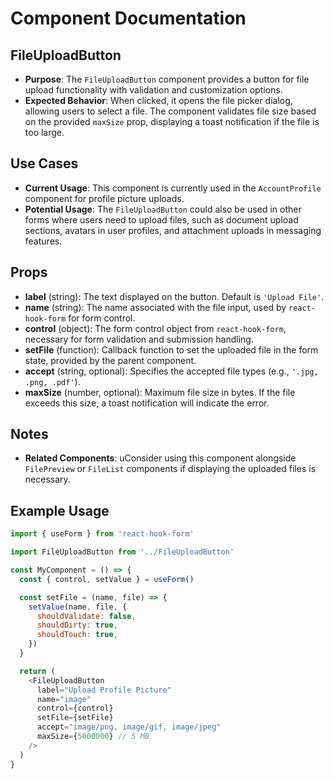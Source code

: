 
<Meta title="@baseapp-frontend-template / Design System/Buttons/FileUploadButton" />

# Component Documentation

## FileUploadButton

- **Purpose**: The `FileUploadButton` component provides a button for file upload functionality with validation and customization options.
- **Expected Behavior**: When clicked, it opens the file picker dialog, allowing users to select a file. The component validates file size based on the provided `maxSize` prop, displaying a toast notification if the file is too large.

## Use Cases

- **Current Usage**: This component is currently used in the `AccountProfile` component for profile picture uploads.
- **Potential Usage**: The `FileUploadButton` could also be used in other forms where users need to upload files, such as document upload sections, avatars in user profiles, and attachment uploads in messaging features.

## Props

- **label** (string): The text displayed on the button. Default is `'Upload File'`.
- **name** (string): The name associated with the file input, used by `react-hook-form` for form control.
- **control** (object): The form control object from `react-hook-form`, necessary for form validation and submission handling.
- **setFile** (function): Callback function to set the uploaded file in the form state, provided by the parent component.
- **accept** (string, optional): Specifies the accepted file types (e.g., `'.jpg, .png, .pdf'`).
- **maxSize** (number, optional): Maximum file size in bytes. If the file exceeds this size, a toast notification will indicate the error.

## Notes

- **Related Components**: uConsider using this component alongside `FilePreview` or `FileList` components if displaying the uploaded files is necessary.

## Example Usage

```javascript
import { useForm } from 'react-hook-form'

import FileUploadButton from '../FileUploadButton'

const MyComponent = () => {
  const { control, setValue } = useForm()

  const setFile = (name, file) => {
    setValue(name, file, {
      shouldValidate: false,
      shouldDirty: true,
      shouldTouch: true,
    })
  }

  return (
    <FileUploadButton
      label="Upload Profile Picture"
      name="image"
      control={control}
      setFile={setFile}
      accept="image/png, image/gif, image/jpeg"
      maxSize={5000000} // 5 MB
    />
  )
}
```
